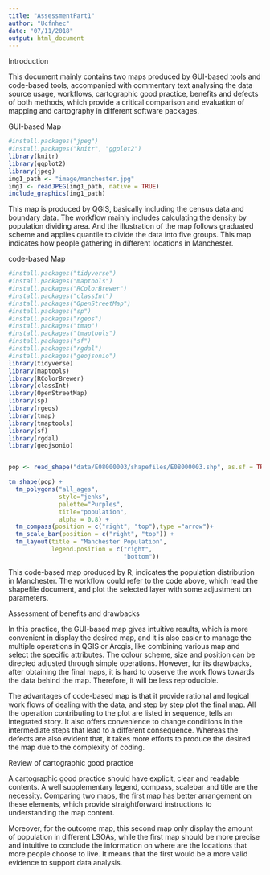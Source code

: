 ```yaml
---
title: "AssessmentPart1"
author: "Ucfnhec"
date: "07/11/2018"
output: html_document
---
```



Introduction 

This document mainly contains two maps produced by GUI-based tools and code-based tools, accompanied with commentary text analysing the data source usage, workflows, cartographic good practice, benefits and defects of both methods, which provide a critical comparison and evaluation of mapping and cartography in different software packages.



GUI-based Map
```r
#install.packages("jpeg")
#install.packages("knitr", "ggplot2")
library(knitr) 
library(ggplot2)
library(jpeg)
img1_path <- "image/manchester.jpg"
img1 <- readJPEG(img1_path, native = TRUE)
include_graphics(img1_path)

```

This map is produced by QGIS, basically including the census data and boundary data. The workflow mainly includes calculating the density by population dividing area. And the illustration of the map follows graduated scheme and applies quantile to divide the data into five groups. This map indicates how people gathering in different locations in Manchester.



code-based Map
```r
#install.packages("tidyverse")
#install.packages("maptools")
#install.packages("RColorBrewer")
#install.packages("classInt")
#install.packages("OpenStreetMap")
#install.packages("sp")
#install.packages("rgeos")
#install.packages("tmap")
#install.packages("tmaptools")
#install.packages("sf")
#install.packages("rgdal")
#install.packages("geojsonio")
library(tidyverse)
library(maptools)
library(RColorBrewer)
library(classInt)
library(OpenStreetMap)
library(sp)
library(rgeos)
library(tmap)
library(tmaptools)
library(sf)
library(rgdal)
library(geojsonio)


pop <- read_shape("data/E08000003/shapefiles/E08000003.shp", as.sf = TRUE)

tm_shape(pop) + 
  tm_polygons("all_ages", 
              style="jenks",
              palette="Purples",
              title="population",
              alpha = 0.8) + 
  tm_compass(position = c("right", "top"),type ="arrow")+ 
  tm_scale_bar(position = c("right", "top")) +
  tm_layout(title = "Manchester Population",  
            legend.position = c("right", 
                                "bottom"))

```

This code-based map produced by R, indicates the population distribution in Manchester. The workflow could refer to the code above, which read the shapefile document, and plot the selected layer with some adjustment on parameters. 



Assessment of benefits and drawbacks

In this practice, the GUI-based map gives intuitive results, which is more convenient in display the desired map, and it is also easier to manage the multiple operations in QGIS or Arcgis, like combining various map and select the specific attributes. The colour scheme, size and position can be directed adjusted through simple operations. However, for its drawbacks, after obtaining the final maps, it is hard to observe the work flows towards the data behind the map. Therefore, it will be less reproducible.

The advantages of code-based map is that it provide rational and logical work flows of dealing with the data, and step by step plot the final map. All the operation contributing to the plot are listed in sequence, tells an integrated story. It also offers convenience to change conditions in the intermediate steps that lead to a different consequence. Whereas the defects are also evident that, it takes more efforts to produce the desired the map due to the complexity of coding. 



Review of cartographic good practice

A cartographic good practice should have explicit, clear and readable contents.  A well supplementary legend, compass, scalebar and title are the necessity. Comparing two maps, the first map has better arrangement on these elements, which provide straightforward instructions to understanding the map content.  

Moreover, for the outcome map, this second map only display the amount of population in different LSOAs, while the first map should be more precise and intuitive to conclude the information on where are the locations that more people choose to live. It means that the first would be a more valid evidence to support data analysis.

